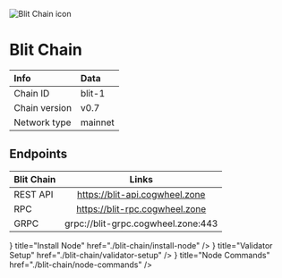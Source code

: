 
![Blit Chain icon](/icons/blitIcon.png)

# Blit Chain
| Info | Data |
| :------------      | :----------      |
| Chain ID           | blit-1      |
| Chain version      | v0.7  |
| Network type       | mainnet   |

## Endpoints

| Blit Chain         | Links                               |
| :------------      | :----------:                        |
| REST API           | https://blit-api.cogwheel.zone      |
| RPC                | https://blit-rpc.cogwheel.zone      |
| GRPC               | grpc://blit-grpc.cogwheel.zone:443  |

<Cards>
  <Card
    icon={<ChevronRightIcon />}
    title="Install Node"
    href="./blit-chain/install-node"
  />
  <Card
    icon={<ChevronRightIcon />}
    title="Validator Setup"
    href="./blit-chain/validator-setup"
  />
  <Card
    icon={<ChevronRightIcon />}
    title="Node Commands"
    href="./blit-chain/node-commands"
  />
</Cards>